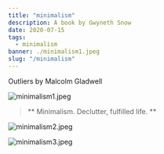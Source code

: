 ---
title: "minimalism"
description: A book by Gwyneth Snow
date: 2020-07-15
tags:
  - minimalism
banner: ./minimalism1.jpeg
slug: "/minimalism"
---

Outliers by Malcolm Gladwell

![minimalism1.jpeg](minimalism1.jpeg)

> ** Minimalism. Declutter, fulfilled life. **

![minimalism2.jpeg](minimalism2.jpeg)

![minimalism3.jpeg](minimalism3.jpeg)